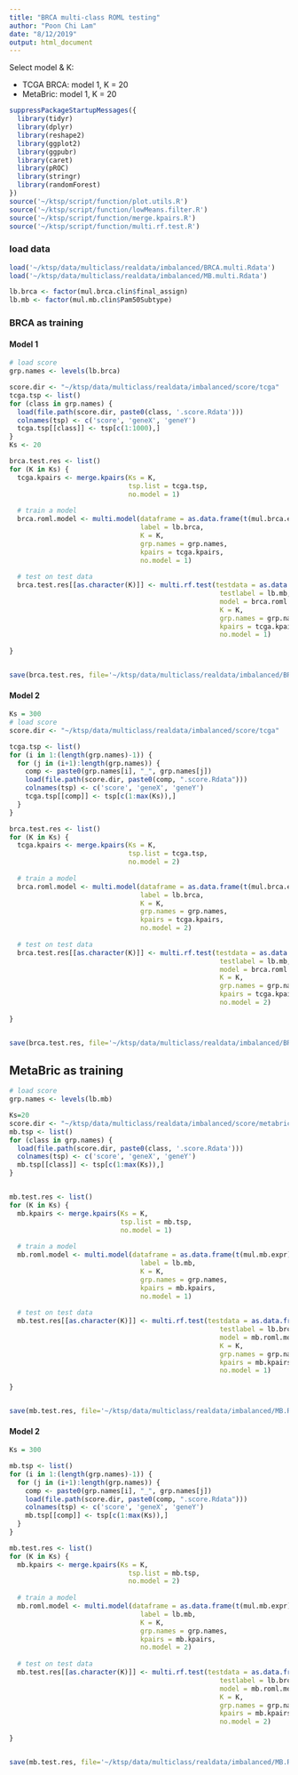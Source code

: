 ```yaml
---
title: "BRCA multi-class ROML testing"
author: "Poon Chi Lam"
date: "8/12/2019"
output: html_document
---
```


Select model & K:

- TCGA BRCA: model 1, K = 20
- MetaBric: model 1, K = 20


```R
suppressPackageStartupMessages({
  library(tidyr)
  library(dplyr)
  library(reshape2)
  library(ggplot2)
  library(ggpubr)
  library(caret)
  library(pROC)
  library(stringr)
  library(randomForest)
})
source('~/ktsp/script/function/plot.utils.R')
source('~/ktsp/script/function/lowMeans.filter.R')
source('~/ktsp/script/function/merge.kpairs.R')
source('~/ktsp/script/function/multi.rf.test.R')
```


### load data
```R
load('~/ktsp/data/multiclass/realdata/imbalanced/BRCA.multi.Rdata')
load('~/ktsp/data/multiclass/realdata/imbalanced/MB.multi.Rdata')

lb.brca <- factor(mul.brca.clin$final_assign)
lb.mb <- factor(mul.mb.clin$Pam50Subtype)
```


### BRCA as training
#### Model 1
```R
# load score
grp.names <- levels(lb.brca)

score.dir <- "~/ktsp/data/multiclass/realdata/imbalanced/score/tcga"
tcga.tsp <- list()
for (class in grp.names) {
  load(file.path(score.dir, paste0(class, '.score.Rdata')))
  colnames(tsp) <- c('score', 'geneX', 'geneY')
  tcga.tsp[[class]] <- tsp[c(1:1000),]
}
Ks <- 20

brca.test.res <- list()
for (K in Ks) {
  tcga.kpairs <- merge.kpairs(Ks = K, 
                              tsp.list = tcga.tsp, 
                              no.model = 1)
  
  # train a model
  brca.roml.model <- multi.model(dataframe = as.data.frame(t(mul.brca.expr)), 
                                 label = lb.brca, 
                                 K = K, 
                                 grp.names = grp.names, 
                                 kpairs = tcga.kpairs, 
                                 no.model = 1)
  
  # test on test data
  brca.test.res[[as.character(K)]] <- multi.rf.test(testdata = as.data.frame(t(mul.mb.expr)), 
                                                     testlabel = lb.mb, 
                                                     model = brca.roml.model, 
                                                     K = K, 
                                                     grp.names = grp.names, 
                                                     kpairs = tcga.kpairs, 
                                                     no.model = 1)
  
}


save(brca.test.res, file='~/ktsp/data/multiclass/realdata/imbalanced/BRCA.ROML.test.m1.Rdata')
```


#### Model 2
```R
Ks = 300
# load score
score.dir <- "~/ktsp/data/multiclass/realdata/imbalanced/score/tcga"

tcga.tsp <- list()
for (i in 1:(length(grp.names)-1)) {
  for (j in (i+1):length(grp.names)) {
    comp <- paste0(grp.names[i], "_", grp.names[j])
    load(file.path(score.dir, paste0(comp, ".score.Rdata")))
    colnames(tsp) <- c('score', 'geneX', 'geneY')
    tcga.tsp[[comp]] <- tsp[c(1:max(Ks)),]
  }
}

brca.test.res <- list()
for (K in Ks) {
  tcga.kpairs <- merge.kpairs(Ks = K, 
                              tsp.list = tcga.tsp, 
                              no.model = 2)
  
  # train a model
  brca.roml.model <- multi.model(dataframe = as.data.frame(t(mul.brca.expr)), 
                                 label = lb.brca, 
                                 K = K, 
                                 grp.names = grp.names, 
                                 kpairs = tcga.kpairs, 
                                 no.model = 2)
  
  # test on test data
  brca.test.res[[as.character(K)]] <- multi.rf.test(testdata = as.data.frame(t(mul.mb.expr)), 
                                                     testlabel = lb.mb, 
                                                     model = brca.roml.model, 
                                                     K = K, 
                                                     grp.names = grp.names, 
                                                     kpairs = tcga.kpairs, 
                                                     no.model = 2)
  
}


save(brca.test.res, file='~/ktsp/data/multiclass/realdata/imbalanced/BRCA.ROML.test.m2.Rdata')
```



## MetaBric as training
```R
# load score
grp.names <- levels(lb.mb)

Ks=20
score.dir <- "~/ktsp/data/multiclass/realdata/imbalanced/score/metabric"
mb.tsp <- list()
for (class in grp.names) {
  load(file.path(score.dir, paste0(class, '.score.Rdata')))
  colnames(tsp) <- c('score', 'geneX', 'geneY')
  mb.tsp[[class]] <- tsp[c(1:max(Ks)),]
}


mb.test.res <- list()
for (K in Ks) {
  mb.kpairs <- merge.kpairs(Ks = K, 
                            tsp.list = mb.tsp, 
                            no.model = 1)
  
  # train a model
  mb.roml.model <- multi.model(dataframe = as.data.frame(t(mul.mb.expr)), 
                                 label = lb.mb, 
                                 K = K, 
                                 grp.names = grp.names, 
                                 kpairs = mb.kpairs, 
                                 no.model = 1)
  
  # test on test data
  mb.test.res[[as.character(K)]] <- multi.rf.test(testdata = as.data.frame(t(mul.brca.expr)), 
                                                     testlabel = lb.brca, 
                                                     model = mb.roml.model, 
                                                     K = K, 
                                                     grp.names = grp.names, 
                                                     kpairs = mb.kpairs, 
                                                     no.model = 1)
  
}


save(mb.test.res, file='~/ktsp/data/multiclass/realdata/imbalanced/MB.ROML.test.Rdata')
```


#### Model 2
```R
Ks = 300

mb.tsp <- list()
for (i in 1:(length(grp.names)-1)) {
  for (j in (i+1):length(grp.names)) {
    comp <- paste0(grp.names[i], "_", grp.names[j])
    load(file.path(score.dir, paste0(comp, ".score.Rdata")))
    colnames(tsp) <- c('score', 'geneX', 'geneY')
    mb.tsp[[comp]] <- tsp[c(1:max(Ks)),]
  }
}

mb.test.res <- list()
for (K in Ks) {
  mb.kpairs <- merge.kpairs(Ks = K, 
                              tsp.list = mb.tsp, 
                              no.model = 2)
  
  # train a model
  mb.roml.model <- multi.model(dataframe = as.data.frame(t(mul.mb.expr)), 
                                 label = lb.mb, 
                                 K = K, 
                                 grp.names = grp.names, 
                                 kpairs = mb.kpairs, 
                                 no.model = 2)
  
  # test on test data
  mb.test.res[[as.character(K)]] <- multi.rf.test(testdata = as.data.frame(t(mul.brca.expr)), 
                                                     testlabel = lb.brca, 
                                                     model = mb.roml.model, 
                                                     K = K, 
                                                     grp.names = grp.names, 
                                                     kpairs = mb.kpairs, 
                                                     no.model = 2)
  
}


save(mb.test.res, file='~/ktsp/data/multiclass/realdata/imbalanced/MB.ROML.test.m2.Rdata')
```

